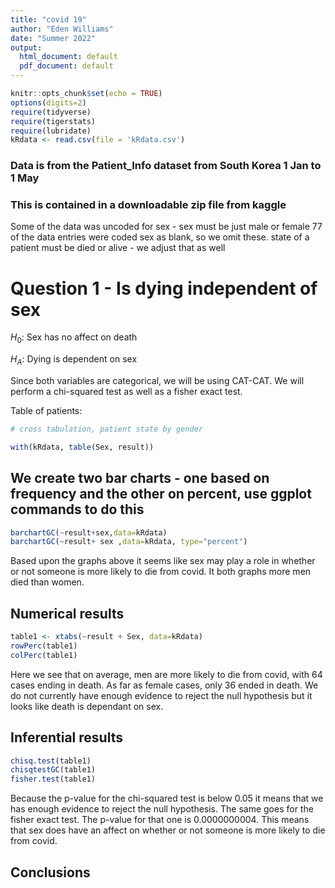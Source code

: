 ```yaml
---
title: "covid 19"
author: "Eden Williams"
date: "Summer 2022"
output:
  html_document: default
  pdf_document: default
---
```


```r
knitr::opts_chunk$set(echo = TRUE)
options(digits=2)
require(tidyverse)
require(tigerstats)
require(lubridate)
kRdata <- read.csv(file = 'kRdata.csv')
```
### Data is from the Patient_Info dataset from South Korea 1 Jan to 1 May 
### This is contained in a downloadable zip file from kaggle

Some of the data was uncoded for sex - sex must be just male or female
77 of the data entries were coded sex  as blank, so we omit these.
state of a patient must be died or alive - we adjust that as well   
  
# Question 1 - Is dying independent of sex

$H_0$: Sex has no affect on death 

$H_A$: Dying is dependent on sex 

Since both variables are categorical, we will be using CAT-CAT. We will perform a chi-squared test as well as a fisher exact test.


Table of patients:
```r

# cross tabulation, patient state by gender

with(kRdata, table(Sex, result))

```

## We create two bar charts - one based on frequency and the other on percent, use ggplot commands to do this


```r
barchartGC(~result+sex,data=kRdata)
barchartGC(~result+ sex ,data=kRdata, type="percent")

```

  
Based upon the graphs above it seems like sex may play a role in whether or not someone is more likely to die from covid. It both graphs more men died than women.


## Numerical results


```r
table1 <- xtabs(~result + Sex, data=kRdata)
rowPerc(table1)
colPerc(table1)
```


Here we see that on average, men are more likely to die from covid, with 64 cases ending in death. As far as female cases, only 36 ended in death. We do not currently have enough evidence to reject the null hypothesis but it looks like death is dependant on sex. 



## Inferential results 

```r
chisq.test(table1)
chisqtestGC(table1)
fisher.test(table1)
```

Because the p-value for the chi-squared test is below 0.05 it means that we has enough evidence to reject the null hypothesis. The same goes for the fisher exact test. The p-value for that one is 0.0000000004. This means that sex does have an affect on whether or not someone is more likely to die from covid. 



## Conclusions

